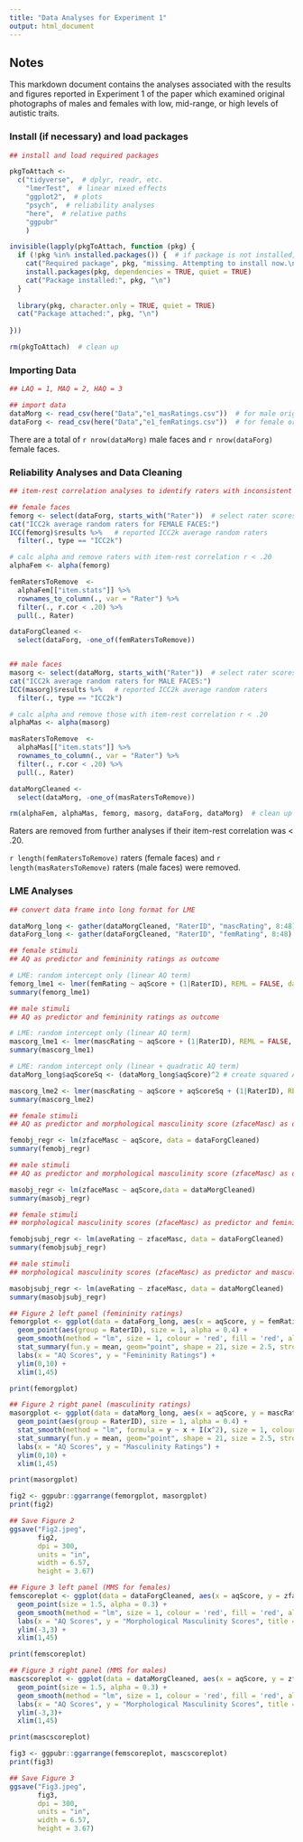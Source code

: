 ```yaml
---
title: "Data Analyses for Experiment 1"
output: html_document
---
```


## Notes

This markdown document contains the analyses associated with the results and figures reported in Experiment 1 of the paper which examined original photographs of males and females with low, mid-range, or high levels of autistic traits.


### Install (if necessary) and load packages
```r
## install and load required packages

pkgToAttach <- 
  c("tidyverse",  # dplyr, readr, etc.
    "lmerTest",  # linear mixed effects
    "ggplot2",  # plots
    "psych",  # reliability analyses
    "here",  # relative paths
    "ggpubr"
    )

invisible(lapply(pkgToAttach, function (pkg) {
  if (!pkg %in% installed.packages()) {  # if package is not installed, install & attach it
    cat("Required package", pkg, "missing. Attempting to install now.\n\n")
    install.packages(pkg, dependencies = TRUE, quiet = TRUE)
    cat("Package installed:", pkg, "\n")
  }
  
  library(pkg, character.only = TRUE, quiet = TRUE)
  cat("Package attached:", pkg, "\n")
  
}))

rm(pkgToAttach)  # clean up
```


### Importing Data
```r
## LAQ = 1, MAQ = 2, HAQ = 3

## import data
dataMorg <- read_csv(here("Data","e1_masRatings.csv"))  # for male original faces
dataForg <- read_csv(here("Data","e1_femRatings.csv"))  # for female original faces

```
There are a total of `r nrow(dataMorg)` male faces and `r nrow(dataForg)` female faces.


### Reliability Analyses and Data Cleaning
```r
## item-rest correlation analyses to identify raters with inconsistent ratings using r < .20 as cut-off. 

## female faces
femorg <- select(dataForg, starts_with("Rater"))  # select rater scores
cat("ICC2k average random raters for FEMALE FACES:")
ICC(femorg)$results %>%   # reported ICC2k average random raters
  filter(., type == "ICC2k")

# calc alpha and remove raters with item-rest correlation r < .20
alphaFem <- alpha(femorg)

femRatersToRemove  <- 
  alphaFem[["item.stats"]] %>% 
  rownames_to_column(., var = "Rater") %>% 
  filter(., r.cor < .20) %>%
  pull(., Rater)

dataForgCleaned <-
  select(dataForg, -one_of(femRatersToRemove))


## male faces
masorg <- select(dataMorg, starts_with("Rater"))  # select rater scores
cat("ICC2k average random raters for MALE FACES:")
ICC(masorg)$results %>%   # reported ICC2k average random raters
  filter(., type == "ICC2k")

# calc alpha and remove those with item-rest correlation r < .20
alphaMas <- alpha(masorg)

masRatersToRemove  <- 
  alphaMas[["item.stats"]] %>% 
  rownames_to_column(., var = "Rater") %>% 
  filter(., r.cor < .20) %>%
  pull(., Rater)

dataMorgCleaned <-
  select(dataMorg, -one_of(masRatersToRemove))

rm(alphaFem, alphaMas, femorg, masorg, dataForg, dataMorg)  # clean up
```
Raters are removed from further analyses if their item-rest correlation was < .20.

`r length(femRatersToRemove)` raters (female faces) and `r length(masRatersToRemove)` raters (male faces) were removed.


### LME Analyses
```r
## convert data frame into long format for LME

dataMorg_long <- gather(dataMorgCleaned, "RaterID", "mascRating", 8:48)
dataForg_long <- gather(dataForgCleaned, "RaterID", "femRating", 8:48)

```


```r
## female stimuli
## AQ as predictor and femininity ratings as outcome

# LME: random intercept only (linear AQ term)
femorg_lme1 <- lmer(femRating ~ aqScore + (1|RaterID), REML = FALSE, data = dataForg_long)
summary(femorg_lme1) 

## male stimuli
## AQ as predictor and femininity ratings as outcome

# LME: random intercept only (linear AQ term)
mascorg_lme1 <- lmer(mascRating ~ aqScore + (1|RaterID), REML = FALSE, data = dataMorg_long)
summary(mascorg_lme1)

# LME: random intercept only (linear + quadratic AQ term)
dataMorg_long$aqScoreSq <- (dataMorg_long$aqScore)^2 # create squared AQ

mascorg_lme2 <- lmer(mascRating ~ aqScore + aqScoreSq + (1|RaterID), REML = FALSE, data = dataMorg_long)
summary(mascorg_lme2)

```


```r
## female stimuli
## AQ as predictor and morphological masculinity score (zfaceMasc) as outcome

femobj_regr <- lm(zfaceMasc ~ aqScore, data = dataForgCleaned)
summary(femobj_regr)

## male stimuli
## AQ as predictor and morphological masculinity score (zfaceMasc) as outcome

masobj_regr <- lm(zfaceMasc ~ aqScore,data = dataMorgCleaned)
summary(masobj_regr)

```


```r

## female stimuli
## morphological masculinity scores (zfaceMasc) as predictor and femininity ratings as outcome

femobjsubj_regr <- lm(aveRating ~ zfaceMasc, data = dataForgCleaned)
summary(femobjsubj_regr)

## male stimuli
## morphological masculinity scores (zfaceMasc) as predictor and masculinity ratings as outcome

masobjsubj_regr <- lm(aveRating ~ zfaceMasc, data = dataMorgCleaned)
summary(masobjsubj_regr)
```


```r

## Figure 2 left panel (femininity ratings)
femorgplot <- ggplot(data = dataForg_long, aes(x = aqScore, y = femRating)) + 
  geom_point(aes(group = RaterID), size = 1, alpha = 0.4) +
  geom_smooth(method = "lm", size = 1, colour = 'red', fill = 'red', alpha = 0.3) +
  stat_summary(fun.y = mean, geom="point", shape = 21, size = 2.5, stroke = 1.2, colour = 'black', fill = 'blue') + 
  labs(x = "AQ Scores", y = "Femininity Ratings") +
  ylim(0,10) +
  xlim(1,45)

print(femorgplot)

## Figure 2 right panel (masculinity ratings)
masorgplot <- ggplot(data = dataMorg_long, aes(x = aqScore, y = mascRating)) + 
  geom_point(aes(group = RaterID), size = 1, alpha = 0.4) +
  stat_smooth(method = "lm", formula = y ~ x + I(x^2), size = 1, colour = 'red', fill = 'red', alpha = 0.3) +
  stat_summary(fun.y = mean, geom="point", shape = 21, size = 2.5, stroke = 1.2, colour = 'black', fill = 'blue') + 
  labs(x = "AQ Scores", y = "Masculinity Ratings") +
  ylim(0,10) +
  xlim(1,45)

print(masorgplot)

fig2 <- ggpubr::ggarrange(femorgplot, masorgplot)
print(fig2)

## Save Figure 2
ggsave("Fig2.jpeg", 
       fig2, 
       dpi = 300,
       units = "in",
       width = 6.57,
       height = 3.67)

## Figure 3 left panel (MMS for females)
femscoreplot <- ggplot(data = dataForgCleaned, aes(x = aqScore, y = zfaceMasc)) +
  geom_point(size = 1.5, alpha = 0.3) +
  geom_smooth(method = "lm", size = 1, colour = 'red', fill = 'red', alpha = 0.3) +
  labs(x = "AQ Scores", y = "Morphological Masculinity Scores", title = "Females") +
  ylim(-3,3) +
  xlim(1,45)

print(femscoreplot)

## Figure 3 right panel (MMS for males)
mascscoreplot <- ggplot(data = dataMorgCleaned, aes(x = aqScore, y = zfaceMasc)) +
  geom_point(size = 1.5, alpha = 0.3) +
  geom_smooth(method = "lm", size = 1, colour = 'red', fill = 'red', alpha = 0.3) +
  labs(x = "AQ Scores", y = "Morphological Masculinity Scores", title = "Males") +
  ylim(-3,3)+
  xlim(1,45)

print(mascscoreplot)

fig3 <- ggpubr::ggarrange(femscoreplot, mascscoreplot)
print(fig3)

## Save Figure 3
ggsave("Fig3.jpeg", 
       fig3, 
       dpi = 300,
       units = "in",
       width = 6.57,
       height = 3.67)

```

